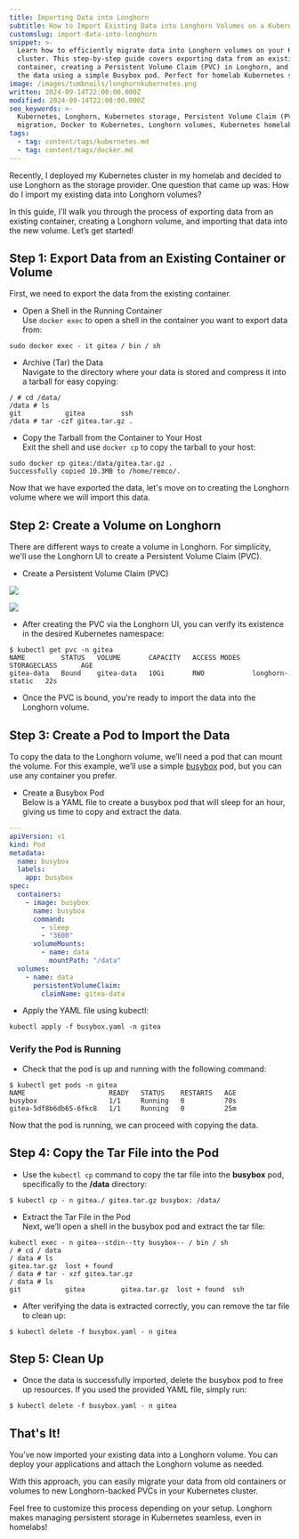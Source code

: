 ```yaml
---
title: Importing Data into Longhorn
subtitle: How to Import Existing Data into Longhorn Volumes on a Kubernetes Cluster
customslug: import-data-into-longhorn
snippet: >-
  Learn how to efficiently migrate data into Longhorn volumes on your Kubernetes
  cluster. This step-by-step guide covers exporting data from an existing
  container, creating a Persistent Volume Claim (PVC) in Longhorn, and importing
  the data using a simple Busybox pod. Perfect for homelab Kubernetes setups!
image: /images/tumbnails/longhornkubernetes.png
written: 2024-09-14T22:00:00.000Z
modified: 2024-09-14T22:00:00.000Z
seo_keywords: >-
  Kubernetes, Longhorn, Kubernetes storage, Persistent Volume Claim (PVC), data
  migration, Docker to Kubernetes, Longhorn volumes, Kubernetes homelab
tags:
  - tag: content/tags/kubernetes.md
  - tag: content/tags/docker.md
---
```


Recently, I deployed my Kubernetes cluster in my homelab and decided to use Longhorn as the storage provider. One question that came up was: How do I import my existing data into Longhorn volumes?

In this guide, I’ll walk you through the process of exporting data from an existing container, creating a Longhorn volume, and importing that data into the new volume. Let’s get started!

## Step 1: Export Data from an Existing Container or Volume

First, we need to export the data from the existing container.

* Open a Shell in the Running Container\
  Use `docker exec` to open a shell in the container you want to export data from:

```shell
sudo docker exec - it gitea / bin / sh
```

* Archive (Tar) the Data\
  Navigate to the directory where your data is stored and compress it into a tarball for easy copying:

```shell
/ # cd /data/
/data # ls
git           gitea         ssh
/data # tar -czf gitea.tar.gz .
```

* Copy the Tarball from the Container to Your Host\
  Exit the shell and use `docker cp` to copy the tarball to your host:

```shell
sudo docker cp gitea:/data/gitea.tar.gz .
Successfully copied 10.3MB to /home/remco/.
```

Now that we have exported the data, let's move on to creating the Longhorn volume where we will import this data.

## Step 2: Create a Volume on Longhorn

There are different ways to create a volume in Longhorn. For simplicity, we'll use the Longhorn UI to create a Persistent Volume Claim (PVC).

* Create a Persistent Volume Claim (PVC)

![](/images/post-images/longhorn-import/create-volume-longhorn.png)

![](/images/post-images/longhorn-import/create-pvc-longhorn.png)

* After creating the PVC via the Longhorn UI, you can verify its existence in the desired Kubernetes namespace:

```shell
$ kubectl get pvc -n gitea
NAME         STATUS   VOLUME       CAPACITY   ACCESS MODES   STORAGECLASS      AGE
gitea-data   Bound    gitea-data   10Gi       RWO            longhorn-static   22s
```

* Once the PVC is bound, you're ready to import the data into the Longhorn volume.

## Step 3: Create a Pod to Import the Data

To copy the data to the Longhorn volume, we’ll need a pod that can mount the volume. For this example, we’ll use a simple [busybox](https://hub.docker.com/_/busybox "busybox") pod, but you can use any container you prefer.

* Create a Busybox Pod\
  Below is a YAML file to create a busybox pod that will sleep for an hour, giving us time to copy and extract the data.

```yaml
---
apiVersion: v1
kind: Pod
metadata:
  name: busybox
  labels:
    app: busybox
spec:
  containers:
    - image: busybox
      name: busybox
      command:
        - sleep
        - "3600"
      volumeMounts:
        - name: data
          mountPath: "/data"
  volumes:
    - name: data
      persistentVolumeClaim:
        claimName: gitea-data

```

* Apply the YAML file using kubectl:

```shell
kubectl apply -f busybox.yaml -n gitea
```

### Verify the Pod is Running

* Check that the pod is up and running with the following command:

```shell
$ kubectl get pods -n gitea
NAME                     READY   STATUS    RESTARTS   AGE
busybox                  1/1     Running   0          70s
gitea-5df8b6db65-6fkc8   1/1     Running   0          25m
```

Now that the pod is running, we can proceed with copying the data.

## Step 4: Copy the Tar File into the Pod

* Use the `kubectl cp` command to copy the tar file into the **busybox** pod, specifically to the **/data** directory:

```shell
$ kubectl cp - n gitea./ gitea.tar.gz busybox: /data/
```

* Extract the Tar File in the Pod\
  Next, we’ll open a shell in the busybox pod and extract the tar file:

```shell
kubectl exec - n gitea--stdin--tty busybox-- / bin / sh
/ # cd / data
/ data # ls
gitea.tar.gz  lost + found
/ data # tar - xzf gitea.tar.gz
/ data # ls
git           gitea         gitea.tar.gz  lost + found  ssh

```

* After verifying the data is extracted correctly, you can remove the tar file to clean up:

```shell
$ kubectl delete -f busybox.yaml - n gitea
```

## Step 5: Clean Up

* Once the data is successfully imported, delete the busybox pod to free up resources. If you used the provided YAML file, simply run:

```shell
$ kubectl delete -f busybox.yaml - n gitea
```

## That's It!

You’ve now imported your existing data into a Longhorn volume. You can deploy your applications and attach the Longhorn volume as needed.

With this approach, you can easily migrate your data from old containers or volumes to new Longhorn-backed PVCs in your Kubernetes cluster.

Feel free to customize this process depending on your setup. Longhorn makes managing persistent storage in Kubernetes seamless, even in homelabs!
